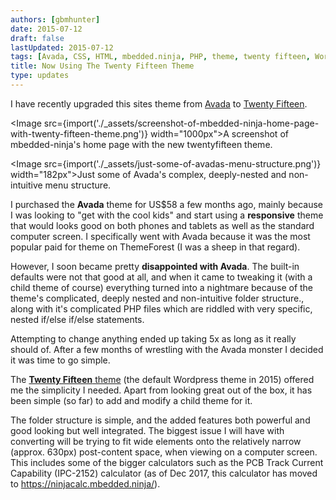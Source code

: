 ```yaml
---
authors: [gbmhunter]
date: 2015-07-12
draft: false
lastUpdated: 2015-07-12
tags: [Avada, CSS, HTML, mbedded.ninja, PHP, theme, twenty fifteen, Wordpress]
title: Now Using The Twenty Fifteen Theme
type: updates
---
```


I have recently upgraded this sites theme from [Avada](http://themeforest.net/item/avada-responsive-multipurpose-theme/2833226) to [Twenty Fifteen](https://wordpress.org/themes/twentyfifteen/).

<Image src={import('./_assets/screenshot-of-mbedded-ninja-home-page-with-twenty-fifteen-theme.png')} width="1000px">A screenshot of mbedded-ninja's home page with the new twentyfifteen theme.</Image>

<Image src={import('./_assets/just-some-of-avadas-menu-structure.png')} width="182px">Just some of Avada's complex, deeply-nested and non-intuitive menu structure.</Image>

I purchased the **Avada** theme for US$58 a few months ago, mainly because I was looking to "get with the cool kids" and start using a **responsive** theme that would looks good on both phones and tablets as well as the standard computer screen. I specifically went with Avada because it was the most popular paid for theme on ThemeForest (I was a sheep in that regard).

However, I soon became pretty **disappointed with Avada**. The built-in defaults were not that good at all, and when it came to tweaking it (with a child theme of course) everything turned into a nightmare because of the theme's complicated, deeply nested and non-intuitive folder structure., along with it's complicated PHP files which are riddled with very specific, nested if/else if/else statements.

Attempting to change anything ended up taking 5x as long as it really should of. After a few months of wrestling with the Avada monster I decided it was time to go simple.

The [**Twenty Fifteen** theme](https://wordpress.org/themes/twentyfifteen/) (the default Wordpress theme in 2015) offered me the simplicity I needed. Apart from looking great out of the box, it has been simple (so far) to add and modify a child theme for it.

The folder structure is simple, and the added features both powerful and good looking but well integrated. The biggest issue I will have with converting will be trying to fit wide elements onto the relatively narrow (approx. 630px) post-content space, when viewing on a computer screen. This includes some of the bigger calculators such as the PCB Track Current Capability (IPC-2152) calculator (as of Dec 2017, this calculator has moved to https://ninjacalc.mbedded.ninja/).
